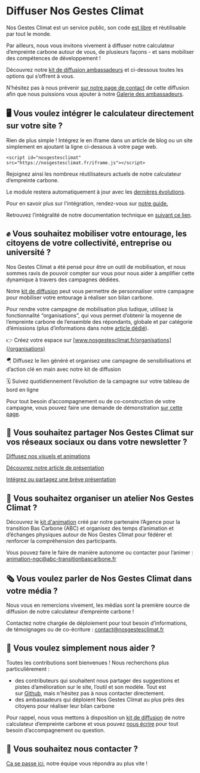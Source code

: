 # Diffuser Nos Gestes Climat

Nos Gestes Climat est un service public, son code [est libre](/documentation) et réutilisable par tout le monde. 

Par ailleurs, nous vous invitons vivement à diffuser notre calculateur d’empreinte carbone autour de vous, de plusieurs façons - et sans mobiliser des compétences de développement !

Découvrez notre [kit de diffusion ambassadeurs](https://drive.google.com/drive/u/0/folders/1ppvieBBNCSSkvREGIAAK44PmPNy9CRz9) et ci-dessous toutes les options qui s’offrent à vous.

N’hésitez pas à nous prévenir [sur notre page de contact](/contact) de cette diffusion afin que nous puissions vous ajouter à notre [Galerie des ambassadeurs](/ambassadeurs).

## 🖥️ **Vous voulez intégrer le calculateur directement sur votre site ?**

Rien de plus simple ! Intégrez le en iframe dans un article de blog ou un site simplement en ajoutant la ligne ci-dessous à votre page web.

`<script id="nosgestesclimat" src="https://nosgestesclimat.fr/iframe.js"></script>`

Rejoignez ainsi les nombreux réutilisateurs actuels de notre calculateur d’empreinte carbone.

Le module restera automatiquement à jour avec les [dernières évolutions](/nouveaut%C3%A9s).

Pour en savoir plus sur l'intégration, rendez-vous sur [notre guide.](https://accelerateur-transition-ecologique-ademe.notion.site/Int-grer-Nos-Gestes-Climat-en-iframe-abdeb175baf84143922006964d80348c)

Retrouvez l’intégralité de notre documentation technique en [suivant ce lien](https://accelerateur-transition-ecologique-ademe.notion.site/c57ea7dfc6214660a2d6a6a3addb88bd?v=d60b4b87e8ea4bee8e3c501bea75afc9).

## ✊ **Vous souhaitez mobiliser votre entourage, les citoyens de votre collectivité, entreprise ou université ?**

Nos Gestes Climat a été pensé pour être un outil de mobilisation, et nous sommes ravis de pouvoir compter sur vous pour nous aider à amplifier cette dynamique à travers des campagnes dédiées.

Notre [kit de diffusion](https://drive.google.com/drive/u/0/folders/1ppvieBBNCSSkvREGIAAK44PmPNy9CRz9) peut vous permettre de personnaliser votre campagne pour mobiliser votre entourage à réaliser son bilan carbone.

Pour rendre votre campagne de mobilisation plus ludique, utilisez la fonctionnalité “organisations”, qui vous permet d’obtenir la moyenne de l’empreinte carbone de l’ensemble des répondants, globale et par catégorie d’émissions (plus d’informations dans notre [article dédié](/blog/actualites-et-fonctionnalites/nouveau-parcours-organisations)).

👉 Créez votre espace sur [www.nosgestesclimat.fr/organisations](/organisations)

🪂 Diffusez le lien généré et organisez une campagne de sensibilisations et d’action clé en main avec notre kit de diffusion

🗓️ Suivez quotidiennement l’évolution de la campagne sur votre tableau de bord en ligne

Pour tout besoin d’accompagnement ou de co-construction de votre campagne, vous pouvez faire une demande de démonstration [sur cette page](https://nosgestesclimat.fr/organisations/demander-demo).

## 📢 **Vous souhaitez partager Nos Gestes Climat sur vos réseaux sociaux ou dans votre newsletter ?**

[Diffusez nos visuels et animations](https://accelerateur-transition-ecologique-ademe.notion.site/Diffusez-nos-visuels-et-animations-6767f93e71db436e8521b243206badd9)

[Découvrez notre article de présentation](https://accelerateur-transition-ecologique-ademe.notion.site/D-couvrez-notre-article-de-pr-sentation-54cd8914e19d4aeca58f2c819dde8846) 

[Intégrez ou partagez une brève présentation](https://accelerateur-transition-ecologique-ademe.notion.site/Int-grez-ou-partagez-une-br-ve-pr-sentation-788fb1666fe641ceb648e1602111a035?pvs=74)

## 👥 **Vous souhaitez organiser un atelier Nos Gestes Climat ?**

Découvrez le [kit d'animation](https://drive.google.com/drive/folders/1bxHLAZn3S1OnUFgEzmGhCsTezSi6WrQr?usp=sharing) créé par notre partenaire l’Agence pour la transition Bas Carbone (ABC) et organisez des temps d’animation et d’échanges physiques autour de Nos Gestes Climat pour fédérer et renforcer la compréhension des participants. 

Vous pouvez faire le faire de manière autonome ou contacter pour l’animer : [animation-ngc@abc-transitionbascarbone.fr](mailto:animation-ngc@abc-transitionbascarbone.fr)

## 🗞️ **Vous voulez parler de Nos Gestes Climat dans votre média ?**

Nous vous en remercions vivement, les médias sont la première source de diffusion de notre calculateur d’empreinte carbone !

Contactez notre chargée de déploiement pour tout besoin d’informations, de témoignages ou de co-écriture : contact@nosgestesclimat.fr

## 🤲 **Vous voulez simplement nous aider ?**

Toutes les contributions sont bienvenues ! Nous recherchons plus particulièrement :

- des contributeurs qui souhaitent nous partager des suggestions et pistes d’amélioration sur le site, l’outil et son modèle. Tout est sur [Github](https://github.com/datagir/?q=nosgestesclimat&type=&language=&sort=), mais n'hésitez pas à nous contacter directement.
- des ambassadeurs qui déploient Nos Gestes Climat au plus près des citoyens pour réaliser leur bilan carbone

Pour rappel, nous vous mettons à disposition un [kit de diffusion](https://drive.google.com/drive/u/0/folders/1ppvieBBNCSSkvREGIAAK44PmPNy9CRz9) de notre calculateur d’empreinte carbone et vous pouvez [nous écrire](https://nosgestesclimat.fr/contact) pour tout besoin d’accompagnement ou question.

## **💌 Vous souhaitez nous contacter ?**

[Ca se passe ici](/contact), notre équipe vous répondra au plus vite !